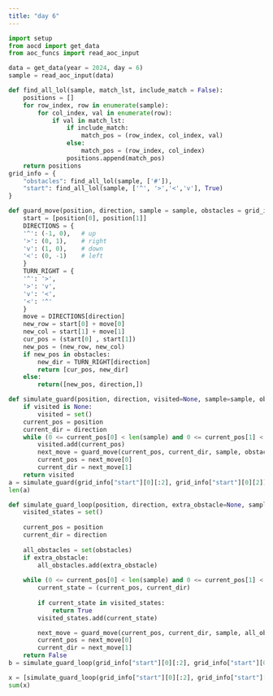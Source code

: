```yaml
---
title: "day 6"
---
```

```python
import setup
from aocd import get_data
from aoc_funcs import read_aoc_input
```

```python
data = get_data(year = 2024, day = 6)
sample = read_aoc_input(data)

def find_all_lol(sample, match_lst, include_match = False):
    positions = []
    for row_index, row in enumerate(sample):
        for col_index, val in enumerate(row):
            if val in match_lst:
                if include_match:
                    match_pos = (row_index, col_index, val)
                else:
                    match_pos = (row_index, col_index)
                positions.append(match_pos)
    return positions
grid_info = {
    "obstacles": find_all_lol(sample, ['#']), 
    "start": find_all_lol(sample, ['^', '>','<','v'], True)
}

def guard_move(position, direction, sample = sample, obstacles = grid_info["obstacles"]):
    start = [position[0], position[1]]
    DIRECTIONS = {
    '^': (-1, 0),   # up
    '>': (0, 1),    # right
    'v': (1, 0),    # down
    '<': (0, -1)    # left
    }
    TURN_RIGHT = {
    '^': '>',
    '>': 'v',
    'v': '<',
    '<': '^'
    }
    move = DIRECTIONS[direction]
    new_row = start[0] + move[0]
    new_col = start[1] + move[1]
    cur_pos = (start[0] , start[1])
    new_pos = (new_row, new_col)
    if new_pos in obstacles:
        new_dir = TURN_RIGHT[direction]
        return [cur_pos, new_dir]
    else:
        return([new_pos, direction,])

def simulate_guard(position, direction, visited=None, sample=sample, obstacles=grid_info["obstacles"]):
    if visited is None:
        visited = set()
    current_pos = position
    current_dir = direction
    while (0 <= current_pos[0] < len(sample) and 0 <= current_pos[1] < len(sample[0])):
        visited.add(current_pos)
        next_move = guard_move(current_pos, current_dir, sample, obstacles)
        current_pos = next_move[0]
        current_dir = next_move[1]
    return visited
a = simulate_guard(grid_info["start"][0][:2], grid_info["start"][0][2])
len(a)
```

```python
def simulate_guard_loop(position, direction, extra_obstacle=None, sample=sample, obstacles=grid_info["obstacles"]):
    visited_states = set()
    
    current_pos = position
    current_dir = direction
    
    all_obstacles = set(obstacles)
    if extra_obstacle:
        all_obstacles.add(extra_obstacle)
    
    while (0 <= current_pos[0] < len(sample) and 0 <= current_pos[1] < len(sample[0])):
        current_state = (current_pos, current_dir)
        
        if current_state in visited_states:
            return True 
        visited_states.add(current_state)

        next_move = guard_move(current_pos, current_dir, sample, all_obstacles)
        current_pos = next_move[0]
        current_dir = next_move[1]
    return False
b = simulate_guard_loop(grid_info["start"][0][:2], grid_info["start"][0][2])

x = [simulate_guard_loop(grid_info["start"][0][:2], grid_info["start"][0][2], extra_obstacle = i) for i in a]
sum(x)
```